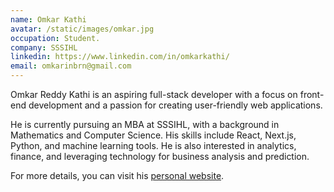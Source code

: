 ```yaml
---
name: Omkar Kathi
avatar: /static/images/omkar.jpg
occupation: Student.
company: SSSIHL
linkedin: https://www.linkedin.com/in/omkarkathi/
email: omkarinbrn@gmail.com
---
```


Omkar Reddy Kathi is an aspiring full-stack developer with a focus on front-end development and a passion for creating user-friendly web applications. 

He is currently pursuing an MBA at SSSIHL, with a background in Mathematics and Computer Science.
 His skills include React, Next.js, Python, and machine learning tools.
  He is also interested in analytics, finance, and leveraging technology for business analysis and prediction.

For more details, you can visit his [personal website](https://omkar-kathi.vercel.app/).